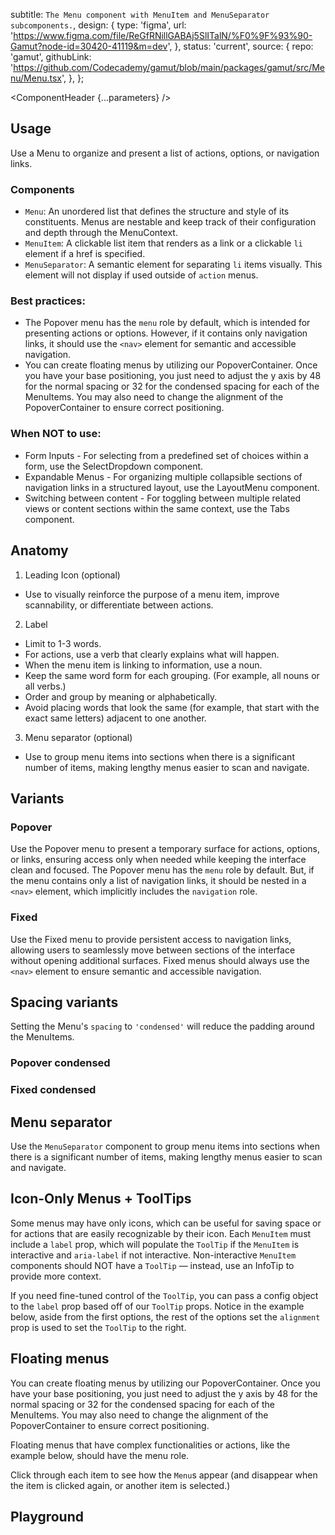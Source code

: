 


  subtitle: `The Menu component with MenuItem and MenuSeparator subcomponents.`,
  design: {
    type: 'figma',
    url: 'https://www.figma.com/file/ReGfRNillGABAj5SlITalN/%F0%9F%93%90-Gamut?node-id=30420-41119&m=dev',
  },
  status: 'current',
  source: {
    repo: 'gamut',
    githubLink:
      'https://github.com/Codecademy/gamut/blob/main/packages/gamut/src/Menu/Menu.tsx',
  },
};

<Meta of={MenuStories} />

<ComponentHeader {...parameters} />

## Usage

Use a Menu to organize and present a list of actions, options, or navigation links.

### Components

- `Menu`: An unordered list that defines the structure and style of its constituents. Menus are nestable and keep track of their configuration and depth through the MenuContext.
- `MenuItem`: A clickable list item that renders as a link or a clickable `li` element if a href is specified.
- `MenuSeparator`: A semantic element for separating `li` items visually. This element will not display if used outside of `action` menus.

### Best practices:

- The Popover menu has the `menu` role by default, which is intended for presenting actions or options. However, if it contains only navigation links, it should use the `<nav>` element for semantic and accessible navigation.
- You can create floating menus by utilizing our <LinkTo id="Atoms/PopoverContainer">PopoverContainer</LinkTo>. Once you have your base positioning, you just need to adjust the y axis by 48 for the normal spacing or 32 for the condensed spacing for each of the MenuItems. You may also need to change the alignment of the PopoverContainer to ensure correct positioning.

### When NOT to use:

- Form Inputs - For selecting from a predefined set of choices within a form, use the SelectDropdown component.
- Expandable Menus - For organizing multiple collapsible sections of navigation links in a structured layout, use the LayoutMenu component.
- Switching between content - For toggling between multiple related views or content sections within the same context, use the Tabs component.

## Anatomy

<ImageWrapper src="./molecules/menuAnatomy.png" alt="Menu Anatomy diagram" />

1. Leading Icon (optional)

- Use to visually reinforce the purpose of a menu item, improve scannability, or differentiate between actions.

2. Label

- Limit to 1-3 words.
- For actions, use a verb that clearly explains what will happen.
- When the menu item is linking to information, use a noun.
- Keep the same word form for each grouping. (For example, all nouns or all verbs.)
- Order and group by meaning or alphabetically.
- Avoid placing words that look the same (for example, that start with the exact same letters) adjacent to one another.

3. Menu separator (optional)

- Use to group menu items into sections when there is a significant number of items, making lengthy menus easier to scan and navigate.

## Variants

### Popover

Use the Popover menu to present a temporary surface for actions, options, or links, ensuring access only when needed while keeping the interface clean and focused. The Popover menu has the `menu` role by default. But, if the menu contains only a list of navigation links, it should be nested in a `<nav>` element, which implicitly includes the `navigation` role.

<Canvas of={MenuStories.Popover} />

### Fixed

Use the Fixed menu to provide persistent access to navigation links, allowing users to seamlessly move between sections of the interface without opening additional surfaces. Fixed menus should always use the `<nav>` element to ensure semantic and accessible navigation.

<Canvas of={MenuStories.Fixed} />

## Spacing variants

Setting the Menu's `spacing` to `'condensed'` will reduce the padding around the MenuItems.

### Popover condensed

<Canvas of={MenuStories.PopoverCondensed} />

### Fixed condensed

<Canvas of={MenuStories.FixedCondensed} />

## Menu separator

Use the `MenuSeparator` component to group menu items into sections when there is a significant number of items, making lengthy menus easier to scan and navigate.

<Canvas of={MenuStories.PopoverMenuSeparator} />
<Canvas of={MenuStories.FixedMenuSeparator} />

## Icon-Only Menus + ToolTips

Some menus may have only icons, which can be useful for saving space or for actions that are easily recognizable by their icon. Each `MenuItem` must include a `label` prop, which will populate the `ToolTip` if the `MenuItem` is interactive and `aria-label` if not interactive. Non-interactive `MenuItem` components should NOT have a `ToolTip` — instead, use an <LinkTo id="Molecules/Tips/InfoTip">InfoTip</LinkTo> to provide more context.

If you need fine-tuned control of the `ToolTip`, you can pass a config object to the `label` prop based off of our `ToolTip` props. Notice in the example below, aside from the first options, the rest of the options set the `alignment` prop is used to set the `ToolTip` to the right.

<Canvas of={MenuStories.IconMenu} />

## Floating menus

You can create floating menus by utilizing our <LinkTo id="Atoms/PopoverContainer">PopoverContainer</LinkTo>. Once you have your base positioning, you just need to adjust the y axis by 48 for the normal spacing or 32 for the condensed spacing for each of the MenuItems. You may also need to change the alignment of the PopoverContainer to ensure correct positioning.

Floating menus that have complex functionalities or actions, like the example below, should have the menu role.

Click through each item to see how the `Menu`s appear (and disappear when the item is clicked again, or another item is selected.)

<Canvas of={MenuStories.FloatingMenuExample} />

## Playground

<Canvas sourceState="shown" of={MenuStories.Default} />

<Controls />
